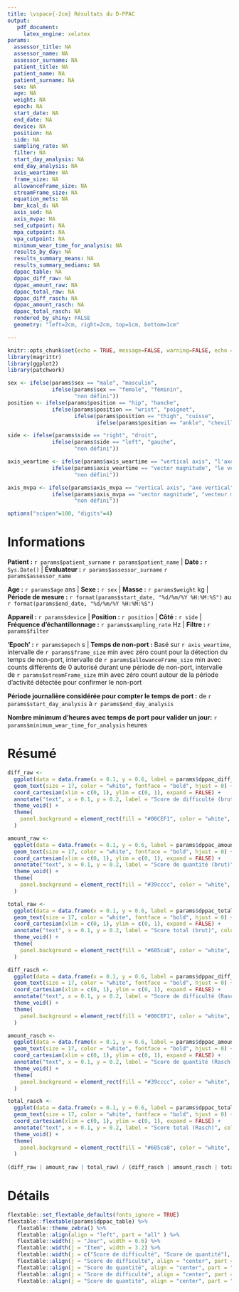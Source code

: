 ---
title: \vspace{-2cm} Résultats du D-PPAC
output: 
   pdf_document:
     latex_engine: xelatex
params:
  assessor_title: NA
  assessor_name: NA
  assessor_surname: NA
  patient_title: NA
  patient_name: NA
  patient_surname: NA
  sex: NA
  age: NA
  weight: NA
  epoch: NA
  start_date: NA
  end_date: NA
  device: NA
  position: NA
  side: NA
  sampling_rate: NA
  filter: NA
  start_day_analysis: NA
  end_day_analysis: NA
  axis_weartime: NA
  frame_size: NA
  allowanceFrame_size: NA
  streamFrame_size: NA
  equation_mets: NA
  bmr_kcal_d: NA
  axis_sed: NA
  axis_mvpa: NA
  sed_cutpoint: NA
  mpa_cutpoint: NA
  vpa_cutpoint: NA
  minimum_wear_time_for_analysis: NA
  results_by_day: NA
  results_summary_means: NA
  results_summary_medians: NA
  dppac_table: NA
  dppac_diff_raw: NA
  dppac_amount_raw: NA
  dppac_total_raw: NA
  dppac_diff_rasch: NA
  dppac_amount_rasch: NA
  dppac_total_rasch: NA 
  rendered_by_shiny: FALSE
  geometry: "left=2cm, right=2cm, top=1cm, bottom=1cm"

---

```{r setup, include=FALSE}
knitr::opts_chunk$set(echo = TRUE, message=FALSE, warning=FALSE, echo = FALSE)
library(magrittr)
library(ggplot2)
library(patchwork)

sex <- ifelse(params$sex == "male", "masculin", 
              ifelse(params$sex == "female", "féminin",
                     "non défini"))
position <- ifelse(params$position == "hip", "hanche", 
              ifelse(params$position == "wrist", "poignet",
                     ifelse(params$position == "thigh", "cuisse",
                            ifelse(params$position == "ankle", "cheville", "NA"))))

side <- ifelse(params$side == "right", "droit", 
              ifelse(params$side == "left", "gauche",
                     "non défini"))

axis_weartime <- ifelse(params$axis_weartime == "vertical axis", "l'axe vertical", 
              ifelse(params$axis_weartime == "vector magnitude", "le vecteur magnitude",
                     "non défini"))

axis_mvpa <- ifelse(params$axis_mvpa == "vertical axis", "axe vertical", 
              ifelse(params$axis_mvpa == "vector magnitude", "vecteur magnitude",
                     "non défini"))

options("scipen"=100, "digits"=4)
```

# Informations


**Patient :** `r params$patient_surname` `r params$patient_name`  | **Date :**  `r Sys.Date()` | **Évaluateur :** `r params$assessor_surname` `r params$assessor_name`

**Age :** `r params$age` ans | **Sexe :**  `r sex` | **Masse :** `r params$weight` kg | **Période de mesure :** `r format(params$start_date, "%d/%m/%Y %H:%M:%S")` au `r format(params$end_date, "%d/%m/%Y %H:%M:%S")`

**Appareil :** `r params$device` | **Position :** `r position` | **Côté :** `r side` | **Fréquence d'échantillonnage :** `r params$sampling_rate` Hz | **Filtre :** `r params$filter`

**'Epoch' :** `r params$epoch` s | **Temps de non-port :** Basé sur `r axis_weartime`, intervalle de `r params$frame_size` min avec zéro count pour la détection du temps de non-port, intervalle de `r params$allowanceFrame_size` min avec counts différents de 0 autorisé durant une période de non-port, intervalle de `r params$streamFrame_size` min avec zéro count autour de la période d'activité détectée pour confirmer le non-port

**Période journalière considérée pour compter le temps de port :** de `r params$start_day_analysis` à `r params$end_day_analysis`

**Nombre minimum d'heures avec temps de port pour valider un jour:**  `r params$minimum_wear_time_for_analysis` heures


# Résumé
```{r, fig.width=12}

diff_raw <-
  ggplot(data = data.frame(x = 0.1, y = 0.6, label = params$dppac_diff_raw), aes(x, y, label = paste0(label, " / 20"))) +
  geom_text(size = 17, color = "white", fontface = "bold", hjust = 0) +
  coord_cartesian(xlim = c(0, 1), ylim = c(0, 1), expand = FALSE) +
  annotate("text", x = 0.1, y = 0.2, label = "Score de difficulté (brut)", color = "white", fontface = "bold", hjust = 0, size = 6) +
  theme_void() +
  theme(
    panel.background = element_rect(fill = "#00CEF1", color = "white", size = 10)
  )

amount_raw <-
  ggplot(data = data.frame(x = 0.1, y = 0.6, label = params$dppac_amount_raw), aes(x, y, label = paste0(label, " / 17"))) +
  geom_text(size = 17, color = "white", fontface = "bold", hjust = 0) +
  coord_cartesian(xlim = c(0, 1), ylim = c(0, 1), expand = FALSE) +
  annotate("text", x = 0.1, y = 0.2, label = "Score de quantité (brut)", color = "white", fontface = "bold", hjust = 0, size = 6) +
  theme_void() +
  theme(
    panel.background = element_rect(fill = "#39cccc", color = "white", size = 10)
  )

total_raw <-
  ggplot(data = data.frame(x = 0.1, y = 0.6, label = params$dppac_total_raw), aes(x, y, label = paste0(label, " / 37"))) +
  geom_text(size = 17, color = "white", fontface = "bold", hjust = 0) +
  coord_cartesian(xlim = c(0, 1), ylim = c(0, 1), expand = FALSE) +
  annotate("text", x = 0.1, y = 0.2, label = "Score total (brut)", color = "white", fontface = "bold", hjust = 0, size = 6) +
  theme_void() +
  theme(
    panel.background = element_rect(fill = "#605ca8", color = "white", size = 10)
  )

diff_rasch <-
  ggplot(data = data.frame(x = 0.1, y = 0.6, label = params$dppac_diff_rasch), aes(x, y, label = paste0(label, " / 100"))) +
  geom_text(size = 17, color = "white", fontface = "bold", hjust = 0) +
  coord_cartesian(xlim = c(0, 1), ylim = c(0, 1), expand = FALSE) +
  annotate("text", x = 0.1, y = 0.2, label = "Score de difficulté (Rasch)", color = "white", fontface = "bold", hjust = 0, size = 6) +
  theme_void() +
  theme(
    panel.background = element_rect(fill = "#00CEF1", color = "white", size = 10)
  )

amount_rasch <-
  ggplot(data = data.frame(x = 0.1, y = 0.6, label = params$dppac_amount_rasch), aes(x, y, label = paste0(label, " / 100"))) +
  geom_text(size = 17, color = "white", fontface = "bold", hjust = 0) +
  coord_cartesian(xlim = c(0, 1), ylim = c(0, 1), expand = FALSE) +
  annotate("text", x = 0.1, y = 0.2, label = "Score de quantité (Rasch)", color = "white", fontface = "bold", hjust = 0, size = 6) +
  theme_void() +
  theme(
    panel.background = element_rect(fill = "#39cccc", color = "white", size = 10)
  )

total_rasch <-
  ggplot(data = data.frame(x = 0.1, y = 0.6, label = params$dppac_total_rasch), aes(x, y, label = paste0(label, " / 100"))) +
  geom_text(size = 17, color = "white", fontface = "bold", hjust = 0) +
  coord_cartesian(xlim = c(0, 1), ylim = c(0, 1), expand = FALSE) +
  annotate("text", x = 0.1, y = 0.2, label = "Score total (Rasch)", color = "white", fontface = "bold", hjust = 0, size = 6) +
  theme_void() +
  theme(
    panel.background = element_rect(fill = "#605ca8", color = "white", size = 10)
  )
  
(diff_raw | amount_raw | total_raw) / (diff_rasch | amount_rasch | total_rasch)


```

\pagebreak 

# Détails
```{r}
flextable::set_flextable_defaults(fonts_ignore = TRUE)
flextable::flextable(params$dppac_table) %>%
   flextable::theme_zebra() %>%
   flextable::align(align = "left", part = "all" ) %>%
   flextable::width(j = "Jour", width = 0.6) %>%
   flextable::width(j = "Item", width = 3.2) %>%
   flextable::width(j = c("Score de difficulté", "Score de quantité"), width = 1) %>%
   flextable::align(j = "Score de difficulté", align = "center", part = "body") %>%
   flextable::align(j = "Score de quantité", align = "center", part = "body") %>%
   flextable::align(j = "Score de difficulté", align = "center", part = "header") %>%
   flextable::align(j = "Score de quantité", align = "center", part = "header")
```




